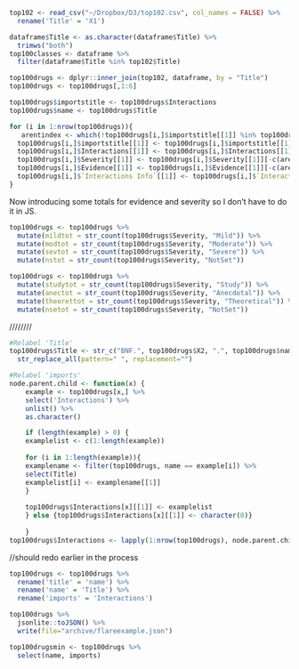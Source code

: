 
```r
top102 <- read_csv("~/Dropbox/D3/top102.csv", col_names = FALSE) %>%
  rename('Title' = 'X1')
```

```r
dataframe$Title <- as.character(dataframe$Title) %>%
  trimws("both")
top100classes <- dataframe %>%
  filter(dataframe$Title %in% top102$Title)
```

```r
top100drugs <- dplyr::inner_join(top102, dataframe, by = "Title")
top100drugs <- top100drugs[,1:6]

top100drugs$importstitle <- top100drugs$Interactions
top100drugs$name <- top100drugs$Title
```

```r
for (i in 1:nrow(top100drugs)){
   arentindex <- which(!top100drugs[i,]$importstitle[[1]] %in% top100drugs$Title)
  top100drugs[i,]$importstitle[[1]] <- top100drugs[i,]$importstitle[[1]][-c(arentindex)]
  top100drugs[i,]$Interactions[[1]] <- top100drugs[i,]$Interactions[[1]][-c(arentindex)]
  top100drugs[i,]$Severity[[1]] <- top100drugs[i,]$Severity[[1]][-c(arentindex)]
  top100drugs[i,]$Evidence[[1]] <- top100drugs[i,]$Evidence[[1]][-c(arentindex)]
  top100drugs[i,]$`Interactions Info`[[1]] <- top100drugs[i,]$`Interactions Info`[[1]][-c(arentindex)]
}
```

Now introducing some totals for evidence and severity so I don't have to do it in JS.
```r
top100drugs <- top100drugs %>%
  mutate(mildtot = str_count(top100drugs$Severity, "Mild")) %>%
  mutate(modtot = str_count(top100drugs$Severity, "Moderate")) %>%
  mutate(sevtot = str_count(top100drugs$Severity, "Severe")) %>%
  mutate(nstot = str_count(top100drugs$Severity, "NotSet"))

top100drugs <- top100drugs %>%
  mutate(studytot = str_count(top100drugs$Severity, "Study")) %>%
  mutate(anectot = str_count(top100drugs$Severity, "Anecdotal")) %>%
  mutate(theorettot = str_count(top100drugs$Severity, "Theoretical")) %>%
  mutate(nsetot = str_count(top100drugs$Severity, "NotSet"))
```
////////

```r
#Relabel 'Title'
top100drugs$Title <- str_c("BNF.", top100drugs$X2, ".", top100drugs$name) %>%
  str_replace_all(pattern=" ", replacement="")

#Relabel 'imports'
node.parent.child <- function(x) {
    example <- top100drugs[x,] %>%
    select('Interactions') %>%
    unlist() %>%
    as.character() 

    if (length(example) > 0) {
    examplelist <- c(1:length(example))
    
    for (i in 1:length(example)){
    examplename <- filter(top100drugs, name == example[i]) %>%
    select(Title)
    examplelist[i] <- examplename[[1]]
    }
    
    top100drugs$Interactions[x][[1]] <- examplelist
    } else {top100drugs$Interactions[x][[1]] <- character(0)}
    
    }
top100drugs$Interactions <- lapply(1:nrow(top100drugs), node.parent.child)
```

//should redo earlier in the process
```r
top100drugs <- top100drugs %>%
  rename('title' = 'name') %>%
  rename('name' = 'Title') %>%
  rename('imports' = 'Interactions')
```

```r
top100drugs %>%
  jsonlite::toJSON() %>%
  write(file="archive/flareexample.json")
```

```r
top100drugsmin <- top100drugs %>%
  select(name, imports)
```
